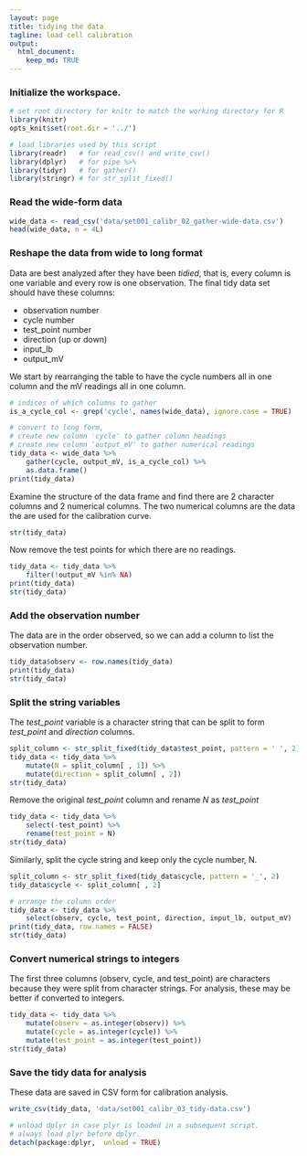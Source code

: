 ```yaml
---
layout: page
title: tidying the data 
tagline: load cell calibration 
output: 
  html_document:
    keep_md: TRUE
---
```


### Initialize the workspace.

```r
# set root directory for knitr to match the working directory for R
library(knitr) 
opts_knit$set(root.dir = '../')

# load libraries used by this script
library(readr)   # for read_csv() and write_csv()
library(dplyr)   # for pipe %>%
library(tidyr)   # for gather()
library(stringr) # for str_split_fixed()
```

### Read the wide-form data

```r
wide_data <- read_csv('data/set001_calibr_02_gather-wide-data.csv')
head(wide_data, n = 4L)
```

### Reshape the data from wide to long format

Data are best analyzed after they have been *tidied*, that is, every column is one variable and every row is one observation. The final tidy data set should have these columns:

- observation number
- cycle number
- test\_point number
- direction (up or down)
- input\_lb
- output\_mV

We start by rearranging the table to have the cycle numbers all in one column and the mV readings all in one column.

```r
# indices of which columns to gather
is_a_cycle_col <- grep('cycle', names(wide_data), ignore.case = TRUE)

# convert to long form, 
# create new column 'cycle' to gather column headings 
# create new column 'output_mV' to gather numerical readings
tidy_data <- wide_data %>%
	gather(cycle, output_mV, is_a_cycle_col) %>%
	as.data.frame()
print(tidy_data)
```

Examine the structure of the data frame and find there are 2 character columns and 2 numerical columns. The two numerical columns are the data the are used for the calibration curve. 

```r
str(tidy_data)
```

Now remove the test points for which there are no readings.

```r
tidy_data <- tidy_data %>%
	filter(!output_mV %in% NA)
print(tidy_data)
str(tidy_data)
```


### Add the observation number

The data are in the order observed, so we can add a column to list the observation number.

```r
tidy_data$observ <- row.names(tidy_data)
print(tidy_data)
str(tidy_data)
```

### Split the string variables

The *test_point* variable is a character string that can be split to form *test_point* and *direction* columns.

```r

split_column <- str_split_fixed(tidy_data$test_point, pattern = ' ', 2)
tidy_data <- tidy_data %>%
	mutate(N = split_column[ , 1]) %>%
	mutate(direction = split_column[ , 2])
str(tidy_data)
```

Remove the original *test_point* column and rename *N* as *test_point*

```r
tidy_data <- tidy_data %>%
	select(-test_point) %>%
	rename(test_point = N)
str(tidy_data)
```

Similarly, split the cycle string and keep only the cycle number, N. 

```r
split_column <- str_split_fixed(tidy_data$cycle, pattern = '_', 2)
tidy_data$cycle <- split_column[ , 2]

# arrange the column order
tidy_data <- tidy_data %>%
	select(observ, cycle, test_point, direction, input_lb, output_mV)
print(tidy_data, row.names = FALSE)
str(tidy_data)
```


### Convert numerical strings to integers

The first three columns (observ, cycle, and test_point) are characters because they were split from character strings. For analysis, these may be better if converted to integers. 

```r
tidy_data <- tidy_data %>%
	mutate(observ = as.integer(observ)) %>%
	mutate(cycle = as.integer(cycle)) %>%
	mutate(test_point = as.integer(test_point))
str(tidy_data)
```

### Save the tidy data for analysis

These data are saved in CSV form for calibration analysis. 

```r
write_csv(tidy_data, 'data/set001_calibr_03_tidy-data.csv')
```
 
```r
# unload dplyr in case plyr is loaded in a subsequent script.
# always load plyr before dplyr.
detach(package:dplyr,  unload = TRUE)
```

